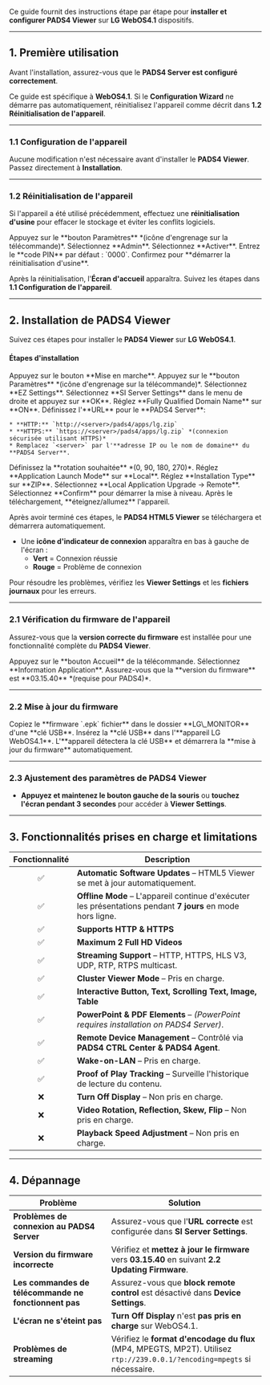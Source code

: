 Ce guide fournit des instructions étape par étape pour **installer et configurer PADS4 Viewer** sur **LG WebOS4.1** dispositifs.

***

## **1. Première utilisation**

Avant l'installation, assurez-vous que le **PADS4 Server est configuré correctement**.

<Note> Ce guide est spécifique à **WebOS4.1**. Si le **Configuration Wizard** ne démarre pas automatiquement, réinitialisez l'appareil comme décrit dans **1.2 Réinitialisation de l'appareil**.</Note>

***

### **1.1 Configuration de l'appareil**

Aucune modification n'est nécessaire avant d'installer le **PADS4 Viewer**. Passez directement à **Installation**.

***

### **1.2 Réinitialisation de l'appareil**

Si l'appareil a été utilisé précédemment, effectuez une **réinitialisation d'usine** pour effacer le stockage et éviter les conflits logiciels.

<Steps>
  <Step title="Étape Un">
    Appuyez sur le **bouton Paramètres** *(icône d'engrenage sur la télécommande)*.
  </Step>

  <Step title="Étape Deux">
    Sélectionnez **Admin**.
  </Step>

  <Step title="Étape Trois">
    Sélectionnez **Activer**.
  </Step>

  <Step title="Étape Quatre">
    Entrez le **code PIN** par défaut : `0000`.
  </Step>

  <Step title="Étape Cinq">
    Confirmez pour **démarrer la réinitialisation d'usine**.
  </Step>
</Steps>

Après la réinitialisation, l'**Écran d'accueil** apparaîtra. Suivez les étapes dans **1.1 Configuration de l'appareil**.

***

## **2. Installation de PADS4 Viewer**

Suivez ces étapes pour installer le **PADS4 Viewer** sur **LG WebOS4.1**.

#### **Étapes d'installation**

<Steps>
  <Step title="Étape Un">
    Appuyez sur le bouton **Mise en marche**.
  </Step>

  <Step title="Étape Deux">
    Appuyez sur le **bouton Paramètres** *(icône d'engrenage sur la télécommande)*.
  </Step>

  <Step title="Étape Trois">
    Sélectionnez **EZ Settings**.
  </Step>

  <Step title="Étape Quatre">
    Sélectionnez **SI Server Settings** dans le menu de droite et appuyez sur **OK**.
  </Step>

  <Step title="Étape Cinq">
    Réglez **Fully Qualified Domain Name** sur **ON**.
  </Step>

  <Step title="Étape Six">
    Définissez l'**URL** pour le **PADS4 Server**:

    * **HTTP:** `http://<server>/pads4/apps/lg.zip`
    * **HTTPS:** `https://<server>/pads4/apps/lg.zip` *(connexion sécurisée utilisant HTTPS)*
    * Remplacez `<server>` par l'**adresse IP ou le nom de domaine** du **PADS4 Server**.
  </Step>

  <Step title="Étape Sept">
    Définissez la **rotation souhaitée** *(0, 90, 180, 270)*.
  </Step>

  <Step title="Étape Huit">
    Réglez **Application Launch Mode** sur **Local**.
  </Step>

  <Step title="Étape Neuf">
    Réglez **Installation Type** sur **ZIP**.
  </Step>

  <Step title="Étape Dix">
    Sélectionnez **Local Application Upgrade → Remote**.
  </Step>

  <Step title="Étape Onze">
    Sélectionnez **Confirm** pour démarrer la mise à niveau.
  </Step>

  <Step title="Étape Douze">
    Après le téléchargement, **éteignez/allumez** l'appareil.
  </Step>
</Steps>

Après avoir terminé ces étapes, le **PADS4 HTML5 Viewer** se téléchargera et démarrera automatiquement.

* Une **icône d'indicateur de connexion** apparaîtra en bas à gauche de l'écran :
  * **Vert** = Connexion réussie
  * **Rouge** = Problème de connexion

Pour résoudre les problèmes, vérifiez les **Viewer Settings** et les **fichiers journaux** pour les erreurs.

***

### **2.1 Vérification du firmware de l'appareil**

Assurez-vous que la **version correcte du firmware** est installée pour une fonctionnalité complète du **PADS4 Viewer**.

<Steps>
  <Step title="Étape Un">
    Appuyez sur le **bouton Accueil** de la télécommande.
  </Step>

  <Step title="Étape Deux">
    Sélectionnez **Information Application**.
  </Step>

  <Step title="Étape Trois">
    Assurez-vous que la **version du firmware** est **03.15.40** *(requise pour PADS4)*.
  </Step>
</Steps>

***

### **2.2 Mise à jour du firmware**

<Steps>
  <Step title="Étape Un">
    Copiez le **firmware `.epk` fichier** dans le dossier **LG\_MONITOR** d'une **clé USB**.
  </Step>

  <Step title="Étape Deux">
    Insérez la **clé USB** dans l'**appareil LG WebOS4.1**.
  </Step>

  <Step title="Étape Trois">
    L'**appareil détectera la clé USB** et démarrera la **mise à jour du firmware** automatiquement.
  </Step>
</Steps>

***

### **2.3 Ajustement des paramètres de PADS4 Viewer**

* **Appuyez et maintenez le bouton gauche de la souris** ou **touchez l'écran pendant 3 secondes** pour accéder à **Viewer Settings**.

***

## **3. Fonctionnalités prises en charge et limitations**

| Fonctionnalité | Description                                                                                                 |
| :------------: | ----------------------------------------------------------------------------------------------------------- |
|        ✅       | **Automatic Software Updates** – HTML5 Viewer se met à jour automatiquement.                                |
|        ✅       | **Offline Mode** – L'appareil continue d'exécuter les présentations pendant **7 jours** en mode hors ligne. |
|        ✅       | **Supports HTTP & HTTPS**                                                                                   |
|        ✅       | **Maximum 2 Full HD Videos**                                                                                |
|        ✅       | **Streaming Support** – HTTP, HTTPS, HLS V3, UDP, RTP, RTPS multicast.                                      |
|        ✅       | **Cluster Viewer Mode** – Pris en charge.                                                                   |
|        ✅       | **Interactive Button, Text, Scrolling Text, Image, Table**                                                  |
|        ✅       | **PowerPoint & PDF Elements** – *(PowerPoint requires installation on PADS4 Server)*.                       |
|        ✅       | **Remote Device Management** – Contrôlé via **PADS4 CTRL Center & PADS4 Agent**.                            |
|        ✅       | **Wake-on-LAN** – Pris en charge.                                                                           |
|        ✅       | **Proof of Play Tracking** – Surveille l'historique de lecture du contenu.                                  |
|        ❌       | **Turn Off Display** – Non pris en charge.                                                                  |
|        ❌       | **Video Rotation, Reflection, Skew, Flip** – Non pris en charge.                                            |
|        ❌       | **Playback Speed Adjustment** – Non pris en charge.                                                         |

***

## **4. Dépannage**

| **Problème**                                          | **Solution**                                                                                                              |
| ----------------------------------------------------- | ------------------------------------------------------------------------------------------------------------------------- |
| **Problèmes de connexion au PADS4 Server**            | Assurez-vous que l'**URL correcte** est configurée dans **SI Server Settings**.                                           |
| **Version du firmware incorrecte**                    | Vérifiez et **mettez à jour le firmware** vers **03.15.40** en suivant **2.2 Updating Firmware**.                         |
| **Les commandes de télécommande ne fonctionnent pas** | Assurez-vous que **block remote control** est désactivé dans **Device Settings**.                                         |
| **L'écran ne s'éteint pas**                           | **Turn Off Display** n'est **pas pris en charge** sur WebOS4.1.                                                           |
| **Problèmes de streaming**                            | Vérifiez le **format d'encodage du flux** (MP4, MPEGTS, MP2T). Utilisez `rtp://239.0.0.1/?encoding=mpegts` si nécessaire. |
